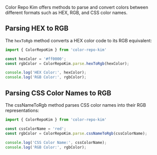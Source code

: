 Color Repo Kim offers methods to parse and convert colors between different formats such as HEX, RGB, and CSS color names.

## Parsing HEX to RGB

The `hexToRgb` method converts a HEX color code to its RGB equivalent:

```javascript
import { ColorRepoKim } from 'color-repo-kim'

const hexColor = '#ff0000';
const rgbColor = ColorRepoKim.parse.hexToRgb(hexColor);

console.log('HEX Color:', hexColor);
console.log('RGB Color:', rgbColor);
```




## Parsing CSS Color Names to RGB

The cssNameToRgb method parses CSS color names into their RGB representations:

```javascript
import { ColorRepoKim } from 'color-repo-kim'

const cssColorName = 'red';
const rgbColor = ColorRepoKim.parse.cssNameToRgb(cssColorName);

console.log('CSS Color Name:', cssColorName);
console.log('RGB Color:', rgbColor);
```
